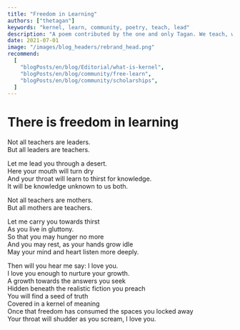 ```yaml
---
title: "Freedom in Learning"
authors: ["thetagan"]
keywords: "kernel, learn, community, poetry, teach, lead"
description: "A poem contributed by the one and only Tagan. We teach, we lead, we love."
date: 2021-07-01
image: "/images/blog_headers/rebrand_head.png"
recommend:
  [
    "blogPosts/en/blog/Editorial/what-is-kernel",
    "blogPosts/en/blog/community/free-learn",
    "blogPosts/en/blog/community/scholarships",
  ]
---
```


# There is freedom in learning

Not all teachers are leaders.   
But all leaders are teachers.  
  
Let me lead you through a desert.  
Here your mouth will turn dry  
And your throat will learn to thirst for knowledge.   
It will be knowledge unknown to us both.  
  
Not all teachers are mothers.  
But all mothers are teachers.  
  
Let me carry you towards thirst  
As you live in gluttony.   
So that you may hunger no more  
And you may rest, as your hands grow idle  
May your mind and heart listen more deeply.  
  
Then will you hear me say: I love you.   
I love you enough to nurture your growth.  
A growth towards the answers you seek  
Hidden beneath the realistic fiction you preach  
You will find a seed of truth  
Covered in a kernel of meaning  
Once that freedom has consumed the spaces you locked away  
Your throat will shudder as you scream, I love you.  
